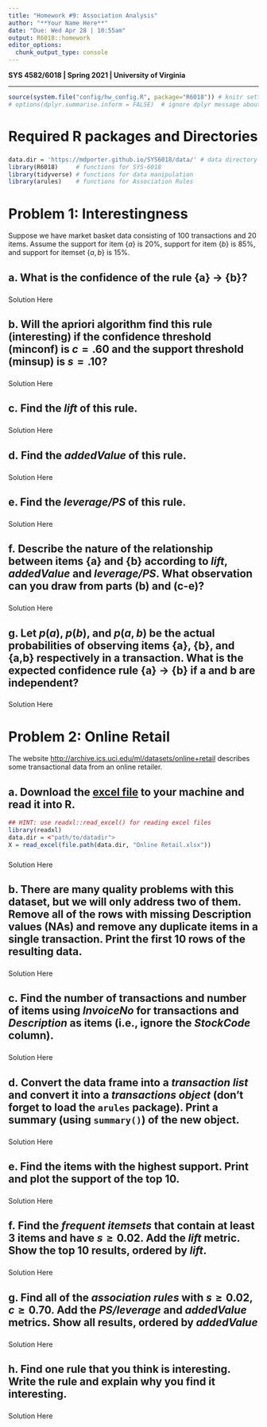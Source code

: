```yaml
---
title: "Homework #9: Association Analysis" 
author: "**Your Name Here**"
date: "Due: Wed Apr 28 | 10:55am"
output: R6018::homework
editor_options:
  chunk_output_type: console
---
```


**SYS 4582/6018 | Spring 2021 | University of Virginia **

*******************************************
```r
source(system.file("config/hw_config.R", package="R6018")) # knitr settings
# options(dplyr.summarise.inform = FALSE)  # ignore dplyr message about grouping
```


# Required R packages and Directories

### {.solution}
```r
data.dir = 'https://mdporter.github.io/SYS6018/data/' # data directory
library(R6018)     # functions for SYS-6018
library(tidyverse) # functions for data manipulation   
library(arules)    # functions for Association Rules
```


# Problem 1: Interestingness 

Suppose we have market basket data consisting of 100 transactions and 20 items. Assume the support for item {$a$} is 20%, support for item {$b$} is 85%, and support for itemset {$a,b$} is 15%. 


## a. What is the confidence of the rule {a} $\rightarrow$ {b}? 

### {.solution}

Solution Here

## b. Will the apriori algorithm find this rule (interesting) if the confidence threshold (minconf) is $c=.60$ and the support threshold (minsup) is $s=.10$?  

### {.solution}

Solution Here



## c. Find the *lift* of this rule. 

### {.solution}

Solution Here


## d. Find the *addedValue* of this rule. 

### {.solution}

Solution Here


## e. Find the *leverage/PS* of this rule. 

### {.solution}

Solution Here


## f. Describe the nature of the relationship between items {a} and {b} according to *lift*, *addedValue* and *leverage/PS*. What observation can you draw from parts (b) and (c-e)? 

### {.solution}

Solution Here


## g. Let $p(a)$, $p(b)$, and $p(a,b)$ be the actual probabilities of observing items {a}, {b}, and {a,b} respectively in a transaction. What is the expected confidence rule {a} $\rightarrow$ {b} if a and b are independent? 

### {.solution}

Solution Here





# Problem 2: Online Retail

The website <http://archive.ics.uci.edu/ml/datasets/online+retail> describes some transactional data from an online retailer. 


## a. Download the [excel file](http://archive.ics.uci.edu/ml/machine-learning-databases/00352/Online%20Retail.xlsx) to your machine and read it into R. 

```r
## HINT: use readxl::read_excel() for reading excel files
library(readxl)
data.dir = <"path/to/datadir">
X = read_excel(file.path(data.dir, "Online Retail.xlsx"))
```

### {.solution}

Solution Here



## b. There are many quality problems with this dataset, but we will only address two of them. Remove all of the rows with missing Description values (NAs) and remove any duplicate items in a single transaction. Print the first 10 rows of the resulting data. 

### {.solution}

Solution Here


## c. Find the number of transactions and number of items using *InvoiceNo* for transactions and *Description* as items (i.e., ignore the *StockCode* column).

### {.solution}

Solution Here


## d. Convert the data frame into a *transaction list* and convert it into a *transactions object* (don't forget to load the `arules` package). Print a summary (using `summary()`) of the new object. 

### {.solution}

Solution Here


## e. Find the items with the highest support. Print and plot the support of the top 10. 

### {.solution}

Solution Here



## f. Find the *frequent itemsets* that contain at least 3 items and have $s\geq 0.02$. Add the *lift* metric. Show the top 10 results, ordered by *lift*. 
### {.solution}

Solution Here


## g. Find all of the *association rules* with $s \geq 0.02$, $c \geq 0.70$. Add the *PS/leverage* and *addedValue* metrics. Show all results, ordered by *addedValue*

### {.solution}

Solution Here




## h. Find one rule that you think is interesting. Write the rule and explain why you find it interesting. 

### {.solution}

Solution Here

